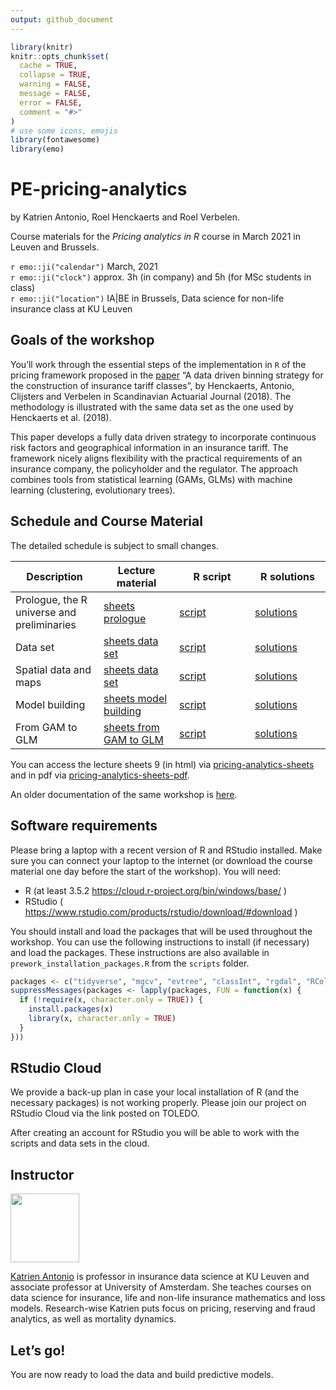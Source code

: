 ```yaml
---
output: github_document
---
```


```r
library(knitr)
knitr::opts_chunk$set(
  cache = TRUE,
  collapse = TRUE,
  warning = FALSE,
  message = FALSE,
  error = FALSE,
  comment = "#>"
)
# use some icons, emojis
library(fontawesome)
library(emo)
```

# PE-pricing-analytics

by Katrien Antonio, Roel Henckaerts and Roel Verbelen.

Course materials for the *Pricing analytics in R* course in March 2021 in Leuven and Brussels.

`r emo::ji("calendar")` March, 2021
<br>
`r emo::ji("clock")` approx. 3h (in company) and 5h (for MSc students in class)
<br>
`r emo::ji("location")` IA|BE in Brussels, Data science for non-life insurance class at KU Leuven


## Goals of the workshop

You'll work through the essential steps of the implementation in `R` of the pricing framework proposed in the [paper](https://www.tandfonline.com/doi/abs/10.1080/03461238.2018.1429300) "A data driven binning strategy for the construction
of insurance tariff classes", by Henckaerts, Antonio, Clijsters and Verbelen in Scandinavian Actuarial Journal (2018). The methodology is illustrated with the same data set as the one used by Henckaerts et al. (2018).

This paper develops a fully data driven strategy to incorporate continuous risk
factors and geographical information in an insurance tariff. The framework
nicely aligns flexibility with the practical requirements of an
insurance company, the policyholder and the regulator. The approach combines tools from statistical learning (GAMs, GLMs) with machine learning (clustering, evolutionary trees).

## Schedule and Course Material

The detailed schedule is subject to small changes. 

| Description | Lecture material | R script | R solutions |
|-------|------|------|------|
| Prologue, the R universe and preliminaries | [sheets prologue](https://katrienantonio.github.io/PE-pricing-analytics/sheets/pricing_analytics_with_GAMs_and_GLMs_IABE.html#prologue) | [script](https://katrienantonio.github.io/PE-pricing-analytics/scripts/0_setup_prep_work.R)|[solutions](https://katrienantonio.github.io/PE-pricing-analytics/scripts)|
| Data set | [sheets data set](https://katrienantonio.github.io/PE-pricing-analytics/sheets/pricing_analytics_with_GAMs_and_GLMs_IABE.html#data-sets)|[script](https://katrienantonio.github.io/PE-pricing-analytics/scripts/1_data_exploration.R)|[solutions](https://katrienantonio.github.io/PE-pricing-analytics/scripts)|
| Spatial data and maps | [sheets data set](https://katrienantonio.github.io/PE-pricing-analytics/sheets/pricing_analytics_with_GAMs_and_GLMs_IABE.html#data-sets)|[script](https://katrienantonio.github.io/PE-pricing-analytics/scripts/2_spatial_data_maps.R)|[solutions](https://katrienantonio.github.io/PE-pricing-analytics/scripts)|
| Model building | [sheets model building](https://katrienantonio.github.io/PE-pricing-analytics/sheets/pricing_analytics_with_GAMs_and_GLMs_IABE.html#model-building)|[script](https://katrienantonio.github.io/PE-pricing-analytics/scripts/3_basics_model_building.R)|[solutions](https://katrienantonio.github.io/PE-pricing-analytics/scripts)|
| From GAM to GLM | [sheets from GAM to GLM](https://katrienantonio.github.io/PE-pricing-analytics/sheets/pricing_analytics_with_GAMs_and_GLMs_IABE.html#from-gam-to-glm)|[script](https://katrienantonio.github.io/PE-pricing-analytics/scripts/4_clustering_binning.R)|[solutions](https://katrienantonio.github.io/PE-pricing-analytics/scripts)|

You can access the lecture sheets 9 (in html) via [pricing-analytics-sheets](https://katrienantonio.github.io/PE-pricing-analytics/sheets/pricing_analytics_with_GAMs_and_GLMs_IABE.html) and in pdf via [pricing-analytics-sheets-pdf](https://katrienantonio.github.io/PE-pricing-analytics/sheets/pricing_analytics_lecture_sheets_in_pdf.pdf). 

An older documentation of the same workshop is [here](https://katrienantonio.github.io/PE-pricing-analytics/background/2019_04_APC_Pricing_analytics_in_R.html).

## Software requirements

Please bring a laptop with a recent version of R and RStudio installed. Make sure you can connect your laptop to the internet (or download the course material one day before the start of the workshop). You will need:

- R (at least 3.5.2 <https://cloud.r-project.org/bin/windows/base/> )
- RStudio ( <https://www.rstudio.com/products/rstudio/download/#download> )


You should install and load the packages that will be used throughout the workshop. You can use the following instructions to install (if necessary) and load the packages. These instructions are also available in `prework_installation_packages.R` from the `scripts` folder.

```r
packages <- c("tidyverse", "mgcv", "evtree", "classInt", "rgdal", "RColorBrewer", "grid", "gridExtra", "visreg", "sf", "tmap", "rgeos", "mapview", "leaflet")
suppressMessages(packages <- lapply(packages, FUN = function(x) {
  if (!require(x, character.only = TRUE)) {
    install.packages(x)
    library(x, character.only = TRUE)
  }
}))
```

## RStudio Cloud

We provide a back-up plan in case your local installation of R (and the necessary packages) is not working properly. Please join our project on RStudio Cloud via the link posted on TOLEDO.

After creating an account for RStudio you will be able to work with the scripts and data sets in the cloud. 

## Instructor

<img src="img/Katrien.jpg" width="110"/> 

<p align="justify">[Katrien Antonio](https://katrienantonio.github.io/) is professor in insurance data science at KU Leuven and associate professor at University of Amsterdam. She teaches courses on data science for insurance, life and non-life insurance mathematics and loss models. Research-wise Katrien puts focus on pricing, reserving and fraud analytics, as well as mortality dynamics. 


## Let's go!

You are now ready to load the data and build predictive models. 